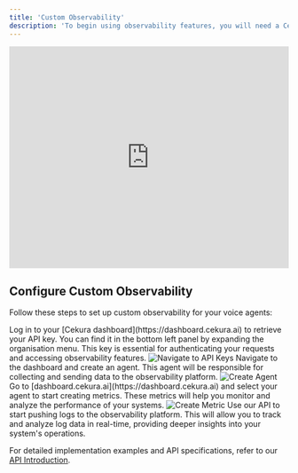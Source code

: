 ---
title: 'Custom Observability'
description: 'To begin using observability features, you will need a Cekura account. If you do not have access, please contact [support@cekura.ai](mailto:support@cekura.ai).'
---

<iframe
  width="100%" 
  height="400px"
  style={{ 
    aspectRatio: '16 / 9',
    border: '1px solid #ccc',
    borderRadius: '8px',
    marginBottom: '20px'
  }}
  src="https://www.tella.tv/video/observing-call-via-vocera-abd6/embed"
  frameborder="0"
  allow="accelerometer; autoplay; clipboard-write; encrypted-media; gyroscope; picture-in-picture"
  allowfullscreen
  title="Beginners Guide to Testing AI Voice Agents"
></iframe>


## Configure Custom Observability

Follow these steps to set up custom observability for your voice agents:

<Steps>
<Step title="Obtain your API key">
Log in to your [Cekura dashboard](https://dashboard.cekura.ai) to retrieve your API key. You can find it in the bottom left panel by expanding the organisation menu. This key is essential for authenticating your requests and accessing observability features.

<img src="/images/get-vocera-api-key-1.png" alt="Navigate to API Keys" />
</Step>

<Step title="Create an agent">
Navigate to the dashboard and create an agent. This agent will be responsible for collecting and sending data to the observability platform.

<img src="/images/create-agent.png" alt="Create Agent" />
</Step>

<Step title="Define metrics">
Go to [dashboard.cekura.ai](https://dashboard.cekura.ai) and select your agent to start creating metrics. These metrics will help you monitor and analyze the performance of your systems.

<img src="/images/create-metrics-1.png" alt="Create Metric" />
</Step>

<Step title="Start pushing logs">
Use our API to start pushing logs to the observability platform. This will allow you to track and analyze log data in real-time, providing deeper insights into your system's operations.
</Step>
</Steps>

For detailed implementation examples and API specifications, refer to our [API Introduction](/api-reference/observability/post-observabilityv1observe).
